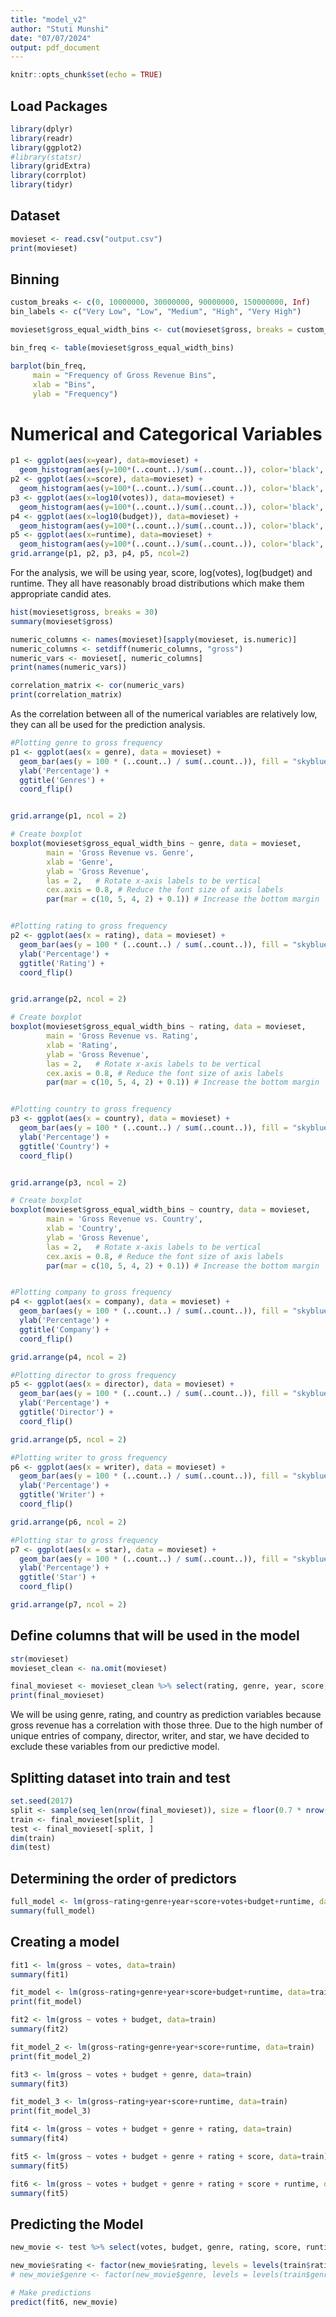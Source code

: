 ```yaml
---
title: "model_v2"
author: "Stuti Munshi"
date: "07/07/2024"
output: pdf_document
---
```


```r
knitr::opts_chunk$set(echo = TRUE)
```

## Load Packages
```r
library(dplyr)   
library(readr)  
library(ggplot2)
#library(statsr)
library(gridExtra)
library(corrplot)
library(tidyr)
```

## Dataset 
```r
movieset <- read.csv("output.csv")
print(movieset)
```


## Binning

```r
custom_breaks <- c(0, 10000000, 30000000, 90000000, 150000000, Inf)
bin_labels <- c("Very Low", "Low", "Medium", "High", "Very High")

movieset$gross_equal_width_bins <- cut(movieset$gross, breaks = custom_breaks, labels = bin_labels, include.lowest = TRUE, right = FALSE)

bin_freq <- table(movieset$gross_equal_width_bins)

barplot(bin_freq, 
     main = "Frequency of Gross Revenue Bins",
     xlab = "Bins",
     ylab = "Frequency")

```

# Numerical and Categorical Variables

```r

p1 <- ggplot(aes(x=year), data=movieset) + 
  geom_histogram(aes(y=100*(..count..)/sum(..count..)), color='black', fill='white') + ylab('percentage') + ggtitle('year')
p2 <- ggplot(aes(x=score), data=movieset) +
  geom_histogram(aes(y=100*(..count..)/sum(..count..)), color='black', fill='white') + ylab('percentage') + ggtitle('score')
p3 <- ggplot(aes(x=log10(votes)), data=movieset) +
  geom_histogram(aes(y=100*(..count..)/sum(..count..)), color='black', fill='white') + ylab('percentage') + ggtitle('votes')
p4 <- ggplot(aes(x=log10(budget)), data=movieset) +
  geom_histogram(aes(y=100*(..count..)/sum(..count..)), color='black', fill='white') + ylab('percentage') + ggtitle('budget')
p5 <- ggplot(aes(x=runtime), data=movieset) +
  geom_histogram(aes(y=100*(..count..)/sum(..count..)), color='black', fill='white') + ylab('percentage') + ggtitle('runtime')
grid.arrange(p1, p2, p3, p4, p5, ncol=2)

```
For the analysis, we will be using year, score, log(votes), log(budget) and runtime. They all have reasonably broad distributions which make them appropriate candid ates.

```r
hist(movieset$gross, breaks = 30)
summary(movieset$gross)

numeric_columns <- names(movieset)[sapply(movieset, is.numeric)]
numeric_columns <- setdiff(numeric_columns, "gross")
numeric_vars <- movieset[, numeric_columns]
print(names(numeric_vars))

correlation_matrix <- cor(numeric_vars)
print(correlation_matrix)
```
As the correlation between all of the numerical variables are relatively low, they can all be used for the prediction analysis. 

```r

#Plotting genre to gross frequency
p1 <- ggplot(aes(x = genre), data = movieset) +
  geom_bar(aes(y = 100 * (..count..) / sum(..count..)), fill = "skyblue", color = "black") +
  ylab('Percentage') +
  ggtitle('Genres') +
  coord_flip()


grid.arrange(p1, ncol = 2)

# Create boxplot
boxplot(movieset$gross_equal_width_bins ~ genre, data = movieset,
        main = 'Gross Revenue vs. Genre', 
        xlab = 'Genre', 
        ylab = 'Gross Revenue',
        las = 2,   # Rotate x-axis labels to be vertical
        cex.axis = 0.8, # Reduce the font size of axis labels
        par(mar = c(10, 5, 4, 2) + 0.1)) # Increase the bottom margin


#Plotting rating to gross frequency
p2 <- ggplot(aes(x = rating), data = movieset) +
  geom_bar(aes(y = 100 * (..count..) / sum(..count..)), fill = "skyblue", color = "black") +
  ylab('Percentage') +
  ggtitle('Rating') +
  coord_flip()


grid.arrange(p2, ncol = 2)

# Create boxplot
boxplot(movieset$gross_equal_width_bins ~ rating, data = movieset,
        main = 'Gross Revenue vs. Rating', 
        xlab = 'Rating', 
        ylab = 'Gross Revenue',
        las = 2,   # Rotate x-axis labels to be vertical
        cex.axis = 0.8, # Reduce the font size of axis labels
        par(mar = c(10, 5, 4, 2) + 0.1)) # Increase the bottom margin


#Plotting country to gross frequency
p3 <- ggplot(aes(x = country), data = movieset) +
  geom_bar(aes(y = 100 * (..count..) / sum(..count..)), fill = "skyblue", color = "black") +
  ylab('Percentage') +
  ggtitle('Country') +
  coord_flip()


grid.arrange(p3, ncol = 2)

# Create boxplot
boxplot(movieset$gross_equal_width_bins ~ country, data = movieset,
        main = 'Gross Revenue vs. Country', 
        xlab = 'Country', 
        ylab = 'Gross Revenue',
        las = 2,   # Rotate x-axis labels to be vertical
        cex.axis = 0.8, # Reduce the font size of axis labels
        par(mar = c(10, 5, 4, 2) + 0.1)) # Increase the bottom margin


#Plotting company to gross frequency
p4 <- ggplot(aes(x = company), data = movieset) +
  geom_bar(aes(y = 100 * (..count..) / sum(..count..)), fill = "skyblue", color = "black") +
  ylab('Percentage') +
  ggtitle('Company') +
  coord_flip()

grid.arrange(p4, ncol = 2)

#Plotting director to gross frequency
p5 <- ggplot(aes(x = director), data = movieset) +
  geom_bar(aes(y = 100 * (..count..) / sum(..count..)), fill = "skyblue", color = "black") +
  ylab('Percentage') +
  ggtitle('Director') +
  coord_flip()

grid.arrange(p5, ncol = 2)

#Plotting writer to gross frequency
p6 <- ggplot(aes(x = writer), data = movieset) +
  geom_bar(aes(y = 100 * (..count..) / sum(..count..)), fill = "skyblue", color = "black") +
  ylab('Percentage') +
  ggtitle('Writer') +
  coord_flip()

grid.arrange(p6, ncol = 2)

#Plotting star to gross frequency
p7 <- ggplot(aes(x = star), data = movieset) +
  geom_bar(aes(y = 100 * (..count..) / sum(..count..)), fill = "skyblue", color = "black") +
  ylab('Percentage') +
  ggtitle('Star') +
  coord_flip()

grid.arrange(p7, ncol = 2)


```

## Define columns that will be used in the model
```r
str(movieset)
movieset_clean <- na.omit(movieset)

final_movieset <- movieset_clean %>% select(rating, genre, year, score, votes, budget, gross, runtime)
print(final_movieset)
```

We will be using genre, rating, and country as prediction variables because gross revenue has a correlation with those three. Due to the high number of unique entries of company, director, writer, and star, we have decided to exclude these variables from our predictive model.

## Splitting dataset into train and test
```r
set.seed(2017)
split <- sample(seq_len(nrow(final_movieset)), size = floor(0.7 * nrow(final_movieset)))
train <- final_movieset[split, ]
test <- final_movieset[-split, ]
dim(train)
dim(test)
```

## Determining the order of predictors 
```r
full_model <- lm(gross~rating+genre+year+score+votes+budget+runtime, data=train)
summary(full_model)
```
## Creating a model 
```r
fit1 <- lm(gross ~ votes, data=train)
summary(fit1)
```

```r
fit_model <- lm(gross~rating+genre+year+score+budget+runtime, data=train)
print(fit_model)
```

```r
fit2 <- lm(gross ~ votes + budget, data=train)
summary(fit2)
```

```r
fit_model_2 <- lm(gross~rating+genre+year+score+runtime, data=train)
print(fit_model_2)
```

```r
fit3 <- lm(gross ~ votes + budget + genre, data=train)
summary(fit3)
```

```r
fit_model_3 <- lm(gross~rating+year+score+runtime, data=train)
print(fit_model_3)
```

```r
fit4 <- lm(gross ~ votes + budget + genre + rating, data=train)
summary(fit4)
```

```r
fit5 <- lm(gross ~ votes + budget + genre + rating + score, data=train)
summary(fit5)
```

```r
fit6 <- lm(gross ~ votes + budget + genre + rating + score + runtime, data=train)
summary(fit5)
```

## Predicting the Model
```r
new_movie <- test %>% select(votes, budget, genre, rating, score, runtime)

new_movie$rating <- factor(new_movie$rating, levels = levels(train$rating))
# new_movie$genre <- factor(new_movie$genre, levels = levels(train$genre))

# Make predictions
predict(fit6, new_movie)
```

```r

```